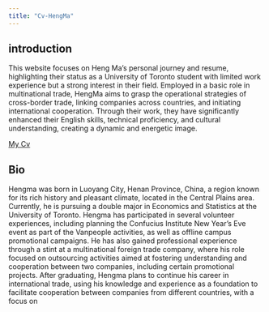 ```yaml
---
title: "Cv-HengMa"
---
```


## introduction

This website focuses on Heng Ma's personal journey and resume, highlighting their status as a University of Toronto student with limited work experience but a strong interest in their field. Employed in a basic role in multinational trade, HengMa aims to grasp the operational strategies of cross-border trade, linking companies across countries, and initiating international cooperation. Through their work, they have significantly enhanced their English skills, technical proficiency, and cultural understanding, creating a dynamic and energetic image.

[My Cv](Cv-HengMa.pdf)

## Bio

Hengma was born in Luoyang City, Henan Province, China, a region known for its rich history and pleasant climate, located in the Central Plains area. Currently, he is pursuing a double major in Economics and Statistics at the University of Toronto. Hengma has participated in several volunteer experiences, including planning the Confucius Institute New Year's Eve event as part of the Vanpeople activities, as well as offline campus promotional campaigns. He has also gained professional experience through a stint at a multinational foreign trade company, where his role focused on outsourcing activities aimed at fostering understanding and cooperation between two companies, including certain promotional projects. After graduating, Hengma plans to continue his career in international trade, using his knowledge and experience as a foundation to facilitate cooperation between companies from different countries, with a focus on